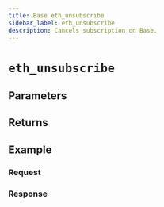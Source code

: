 ```yaml
---
title: Base eth_unsubscribe
sidebar_label: eth_unsubscribe
description: Cancels subscription on Base.
---
```




# `eth_unsubscribe`

<Description />

## Parameters


<Params />

## Returns


<Returns />

## Example


<Example />

### Request


<Request />

### Response


<Response />
